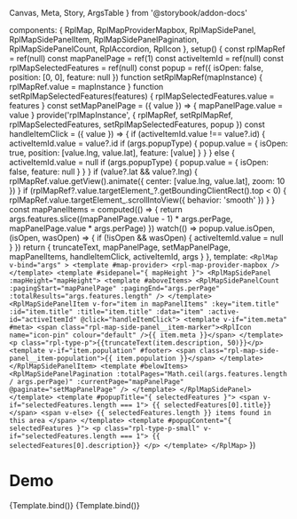   Canvas,
  Meta,
  Story,
  ArgsTable
} from '@storybook/addon-docs'

  components: { RplMap, RplMapProviderMapbox, RplMapSidePanel, RplMapSidePanelItem, RplMapSidePanelPagination, RplMapSidePanelCount, RplAccordion, RplIcon },
  setup() {
    const rplMapRef = ref(null)
    const mapPanelPage = ref(1)
    const activeItemId = ref(null)
    const rplMapSelectedFeatures = ref(null)
    const popup = ref({
      isOpen: false,
      position: [0, 0],
      feature: null
    })
    function setRplMapRef(mapInstance) {
      rplMapRef.value = mapInstance
    }
    function setRplMapSelectedFeatures(features) {
      rplMapSelectedFeatures.value = features
    }
    const setMapPanelPage = ({ value }) => {
      mapPanelPage.value = value
    }
    provide('rplMapInstance', {
      rplMapRef,
      setRplMapRef,
      rplMapSelectedFeatures,
      setRplMapSelectedFeatures,
      popup
    })
    const handleItemClick = ({ value }) => {
      if (activeItemId.value !== value?.id) {
        activeItemId.value = value?.id
        if (args.popupType) {
          popup.value = {
            isOpen: true,
            position: [value.lng, value.lat],
            feature: [value]
          }
        }
      } else {
        activeItemId.value = null
        if (args.popupType) {
          popup.value = {
            isOpen: false,
            feature: null
          }
        }
      }
      if (value?.lat && value?.lng) {
        rplMapRef.value.getView().animate({
          center: [value.lng, value.lat],
          zoom: 10
        })
      }
      if (rplMapRef?.value.targetElement_?.getBoundingClientRect().top < 0) {
        rplMapRef.value.targetElement_.scrollIntoView({
          behavior: 'smooth'
        })
      }
    }
    const mapPanelItems = computed(() => {
      return args.features.slice((mapPanelPage.value - 1) * args.perPage, mapPanelPage.value * args.perPage)
    })
    watch(() => popup.value.isOpen, (isOpen, wasOpen) => {
      if (!isOpen && wasOpen) {
        activeItemId.value = null
      }
    })
    return {
      truncateText,
      mapPanelPage,
      setMapPanelPage,
      mapPanelItems,
      handleItemClick,
      activeItemId,
      args
    }
  },
  template: `
    <RplMap
      v-bind="args"
    >
      <template #map-provider>
        <rpl-map-provider-mapbox />
      </template>
      <template #sidepanel="{ mapHeight }">
        <RplMapSidePanel :mapHeight="mapHeight">
          <template #aboveItems>
            <RplMapSidePanelCount :pagingStart="mapPanelPage" :pagingEnd="args.perPage" :totalResults="args.features.length" />
          </template>
          <RplMapSidePanelItem v-for="item in mapPanelItems" :key="item.title" :id="item.title" :title="item.title" :data="item" :active-id="activeItemId" @click="handleItemClick">
            <template v-if="item.meta" #meta>
              <span class="rpl-map-side-panel__item-marker"><RplIcon name="icon-pin" colour="default" />{{ item.meta }}</span>
            </template>
            <p class="rpl-type-p">{{truncateText(item.description, 50)}}</p>
            <template v-if="item.population" #footer>
              <span class="rpl-map-side-panel__item-population">{{ item.population }}</span>
            </template>
          </RplMapSidePanelItem>
          <template #belowItems>
            <RplMapSidePanelPagination :totalPages="Math.ceil(args.features.length / args.perPage)" :currentPage="mapPanelPage" @paginate="setMapPanelPage" />
          </template>
        </RplMapSidePanel>
      </template>
      <template #popupTitle="{ selectedFeatures }">
        <span v-if="selectedFeatures.length === 1">
          {{ selectedFeatures[0].title}}
        </span>
        <span v-else>
          {{ selectedFeatures.length }} items found in this area
        </span>
      </template>
      <template #popupContent="{ selectedFeatures }">
        <p class="rpl-type-p-small" v-if="selectedFeatures.length === 1">
          {{ selectedFeatures[0].description}}
        </p>
      </template>
    </RplMap>
  `
})

<Meta
  title='Maps/Side Panel'
  component={RplMap}
/>

# Demo

<ArgsTable of={RplMap} />

<Canvas>
  <Story
    name='Default'
    args={{
      id: 'default',
      features: featureData,
      provider: 'vicmap',
      searchTerm: 'Melbourne',
      perPage: 10
    }}
  >
    {Template.bind()}
  </Story>
</Canvas>

<Canvas>
  <Story
    name='Popup on click'
    args={{
      id: 'popup-on-click',
      features: featureData,
      provider: 'vicmap',
      popupType: 'sidebar',
      perPage: 10
    }}
  >
    {Template.bind()}
  </Story>
</Canvas>

